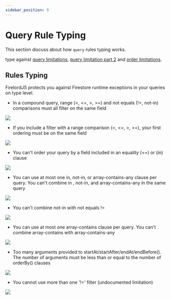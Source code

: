 ```yaml
---
sidebar_position: 9
---
```


# Query Rule Typing

This section discuss about how `query` rules typing works.

type against [query limitations](https://firebase.google.com/docs/firestore/query-data/queries#query_limitations), [query limitation part 2](https://firebase.google.com/docs/firestore/query-data/queries#limitations) and [order limitations](https://firebase.google.com/docs/firestore/query-data/order-limit-data#limitations).


## Rules Typing

FirelordJS protects you against Firestore runtime exceptions in your queries on type level.

- In a compound query, range (<, <=, >, >=) and not equals (!=, not-in) comparisons must all filter on the same field

<Image
	src="https://github.com/tylim88/FirelordJSDoc/blob/main/static/firelord/query1.png?raw=true"
	text="FirelordJS displays which query rule you violated in the hint."
/>

- If you include a filter with a range comparison (<, <=, >, >=), your first ordering must be on the same field

<Image
	src="https://github.com/tylim88/FirelordJSDoc/blob/main/static/firelord/query2.png?raw=true"
	text="FirelordJS display what field path you should use in the hint."
/>

- You can't order your query by a field included in an equality (==) or (in) clause

<Image
	src="https://github.com/tylim88/FirelordJSDoc/blob/main/static/firelord/query3.png?raw=true"
	text="FirelordJS displays which query rule you violated in the hint."
/>

- You can use at most one in, not-in, or array-contains-any clause per query. You can't combine in , not-in, and array-contains-any in the same query

<Image
	src="https://github.com/tylim88/FirelordJSDoc/blob/main/static/firelord/query4.png?raw=true"
	text="FirelordJS displays which query rule you violated in the hint."
/>

- You can't combine not-in with not equals !=

<Image
	src="https://github.com/tylim88/FirelordJSDoc/blob/main/static/firelord/query5.png?raw=true"
	text="FirelordJS displays which query rule you violated in the hint."
/>

- You can use at most one array-contains clause per query. You can't combine array-contains with array-contains-any

<Image
	src="https://github.com/tylim88/FirelordJSDoc/blob/main/static/firelord/query6.png?raw=true"
	text="FirelordJS displays which query rule you violated in the hint."
/>

- Too many arguments provided to startAt/startAfter/endAt/endBefore(). The number of arguments must be less than or equal to the number of orderBy() clauses

<Image
	src="https://github.com/tylim88/FirelordJSDoc/blob/main/static/firelord/query7.png?raw=true"
	text="FirelordJS displays which query rule you violated in the hint."
/>

- You cannot use more than one '!=' filter (undocumented limitation)

<Image
	src="https://github.com/tylim88/FirelordJSDoc/blob/main/static/firelord/query8.png?raw=true"
	text="FirelordJS displays which query rule you violated in the hint."
/>
